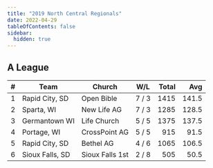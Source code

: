 ```yaml
---
title: "2019 North Central Regionals"
date: 2022-04-29
tableOfContents: false
sidebar:
  hidden: true
---
```


## A League

|    # | Team            | Church          | W/L   | Total |   Avg |
| ---: | --------------- | --------------- | ----- | ----: | ----: |
|    1 | Rapid City, SD  | Open Bible      | 7 / 3 |  1415 | 141.5 |
|    2 | Sparta, WI      | New Life AG     | 7 / 3 |  1285 | 128.5 |
|    3 | Germantown WI   | Life Church     | 5 / 5 |  1375 | 137.5 |
|    4 | Portage, WI     | CrossPoint AG   | 5 / 5 |   915 |  91.5 |
|    5 | Rapid City, SD  | Bethel AG       | 4 / 6 |  1065 | 106.5 |
|    6 | Sioux Falls, SD | Sioux Falls 1st | 2 / 8 |   505 |  50.5 |
